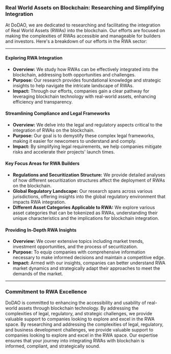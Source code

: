 ### **Real World Assets on Blockchain: Researching and Simplifying Integration**

At DoDAO, we are dedicated to researching and facilitating the integration of Real World Assets (RWAs) into the blockchain. Our efforts are focused on making the complexities of RWAs accessible and manageable for builders and investors. Here's a breakdown of our efforts in the RWA sector:

---

#### **Exploring RWA Integration**

- **Overview:** We study how RWAs can be effectively integrated into the blockchain, addressing both opportunities and challenges.
- **Purpose:** Our research provides foundational knowledge and strategic insights to help navigate the intricate landscape of RWAs.
- **Impact:** Through our efforts, companies gain a clear pathway for leveraging blockchain technology with real-world assets, enhancing efficiency and transparency.

#### **Streamlining Compliance and Legal Frameworks**

- **Overview:** We delve into the legal and regulatory aspects critical to the integration of RWAs on the blockchain.
- **Purpose:** Our goal is to demystify these complex legal frameworks, making it easier for newcomers to understand and comply.
- **Impact:** By simplifying legal requirements, we help companies mitigate risks and accelerate their projects' launch times.

#### **Key Focus Areas for RWA Builders**

- **Regulations and Securitization Structure:** We provide detailed analyses of how different securitization structures affect the deployment of RWAs on the blockchain.
- **Global Regulatory Landscape:** Our research spans across various jurisdictions, offering insights into the global regulatory environment that impacts RWA integration.
- **Different Asset Categories Applicable to RWA:** We explore various asset categories that can be tokenized as RWAs, understanding their unique characteristics and the implications for blockchain integration.

#### **Providing In-Depth RWA Insights**

- **Overview:** We cover extensive topics including market trends, investment opportunities, and the process of securitization.
- **Purpose:** To equip companies with comprehensive information necessary to make informed decisions and maintain a competitive edge.
- **Impact:** Armed with our insights, companies can better understand RWA market dynamics and strategically adapt their approaches to meet the demands of the market.

---

### Commitment to RWA Excellence

DoDAO is committed to enhancing the accessibility and usability of real-world assets through blockchain technology. By addressing the complexities of legal, regulatory, and strategic challenges, we provide valuable support to companies looking to explore and excel in the RWA space. By researching and addressing the complexities of legal, regulatory, and business development challenges, we provide valuable support to companies looking to explore and excel in the RWA space. Our expertise ensures that your journey into integrating RWAs with blockchain is informed, compliant, and strategically sound.
